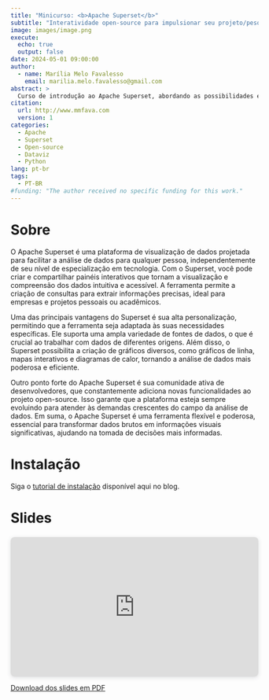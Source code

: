 ```yaml
---
title: "Minicurso: <b>Apache Superset</b>"
subtitle: "Interatividade open-source para impulsionar seu projeto/pesquisa"
image: images/image.png
execute:
  echo: true
  output: false
date: 2024-05-01 09:00:00
author:
  - name: Marília Melo Favalesso
    email: marilia.melo.favalesso@gmail.com
abstract: > 
  Curso de introdução ao Apache Superset, abordando as possibilidades e vantagens de uso dessa ferramenta open-source.
citation: 
  url: http://www.mmfava.com
  version: 1
categories:
  - Apache
  - Superset
  - Open-source
  - Dataviz
  - Python
lang: pt-br
tags: 
  - PT-BR
#funding: "The author received no specific funding for this work."
---
```


# Sobre 

O Apache Superset é uma plataforma de visualização de dados projetada para facilitar a análise de dados para qualquer pessoa, independentemente de seu nível de especialização em tecnologia. Com o Superset, você pode criar e compartilhar painéis interativos que tornam a visualização e compreensão dos dados intuitiva e acessível. A ferramenta permite a criação de consultas para extrair informações precisas, ideal para empresas e projetos pessoais ou acadêmicos.

Uma das principais vantagens do Superset é sua alta personalização, permitindo que a ferramenta seja adaptada às suas necessidades específicas. Ele suporta uma ampla variedade de fontes de dados, o que é crucial ao trabalhar com dados de diferentes origens. Além disso, o Superset possibilita a criação de gráficos diversos, como gráficos de linha, mapas interativos e diagramas de calor, tornando a análise de dados mais poderosa e eficiente.

Outro ponto forte do Apache Superset é sua comunidade ativa de desenvolvedores, que constantemente adiciona novas funcionalidades ao projeto open-source. Isso garante que a plataforma esteja sempre evoluindo para atender às demandas crescentes do campo da análise de dados. Em suma, o Apache Superset é uma ferramenta flexível e poderosa, essencial para transformar dados brutos em informações visuais significativas, ajudando na tomada de decisões mais informadas.

# Instalação 

Siga o [tutorial de instalação](../../notebooks/202405_instalar_apache_superset/instalacao_apache_superset.qmd) disponível aqui no blog.

# Slides

<div style="position: relative; width: 100%; height: 0; padding-top: 56.2500%;
 padding-bottom: 0; box-shadow: 0 2px 8px 0 rgba(63,69,81,0.16); margin-top: 1.6em; margin-bottom: 0.9em; overflow: hidden;
 border-radius: 8px; will-change: transform;">
  <iframe loading="lazy" style="position: absolute; width: 100%; height: 100%; top: 0; left: 0; border: none; padding: 0;margin: 0;"
    src="https:&#x2F;&#x2F;www.canva.com&#x2F;design&#x2F;DAGKdloojxU&#x2F;ZobH5xG6B9qBvXPAjP7CYw&#x2F;view?embed" allowfullscreen="allowfullscreen" allow="fullscreen">
  </iframe>
</div>
<a href="https:&#x2F;&#x2F;www.canva.com&#x2F;design&#x2F;DAGKdloojxU&#x2F;ZobH5xG6B9qBvXPAjP7CYw&#x2F;view?utm_content=DAGKdloojxU&amp;utm_campaign=designshare&amp;utm_medium=embeds&amp;utm_source=link" target="_blank" rel="noopener"></a> 

[Download dos slides em PDF](https://github.com/mmfava/minicurso-apache-superset-2024)



